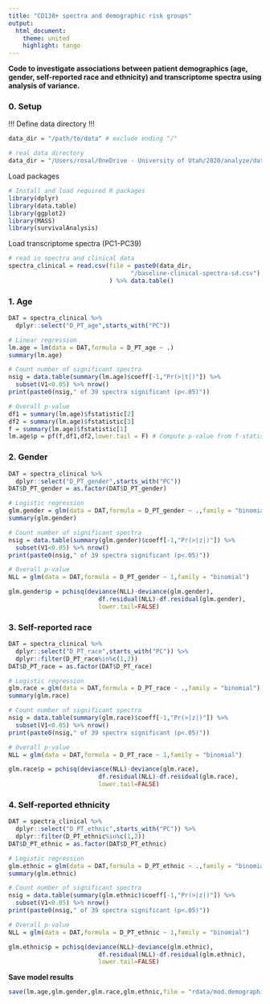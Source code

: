 ---
title: "CD138+ spectra and demographic risk groups"
output:
  html_document:
    theme: united
    highlight: tango
---
**Code to investigate associations between patient demographics (age, gender, self-reported race and ethnicity) and transcriptome spectra using analysis of variance.**

### 0. Setup

!!! Define data directory !!!
```{r}
data_dir = "/path/to/data" # exclude ending "/"
```
```{r, include=FALSE}
# real data directory
data_dir = "/Users/rosal/OneDrive - University of Utah/2020/analyze/data/spectra.v2/data"
```

Load packages
```{r load_packages, message=F, include=T,error=F,warning=F}
# Install and load required R packages
library(dplyr)
library(data.table)
library(ggplot2)
library(MASS)
library(survivalAnalysis)
```

Load transcriptome spectra (PC1-PC39)
```{r}
# read in spectra and clinical data
spectra_clinical = read.csv(file = paste0(data_dir,
                                  "/baseline-clinical-spectra-sd.csv")
                            ) %>% data.table()
```

### 1. Age
```{r}
DAT = spectra_clinical %>% 
  dplyr::select("D_PT_age",starts_with("PC"))

# Linear regression
lm.age = lm(data = DAT,formula = D_PT_age ~ .)
summary(lm.age)

# Count number of significant spectra
nsig = data.table(summary(lm.age)$coeff[-1,"Pr(>|t|)"]) %>%
  subset(V1<0.05) %>% nrow()
print(paste0(nsig," of 39 spectra significant (p<.05)"))

# Overall p-value
df1 = summary(lm.age)$fstatistic[2]
df2 = summary(lm.age)$fstatistic[3]
f = summary(lm.age)$fstatistic[1]
lm.age$p = pf(f,df1,df2,lower.tail = F) # Compute p-value from f-statistic
```

### 2. Gender
```{r}
DAT = spectra_clinical %>% 
  dplyr::select("D_PT_gender",starts_with("PC"))
DAT$D_PT_gender = as.factor(DAT$D_PT_gender)

# Logistic regression
glm.gender = glm(data = DAT,formula = D_PT_gender ~ .,family = "binomial")
summary(glm.gender)

# Count number of significant spectra
nsig = data.table(summary(glm.gender)$coeff[-1,"Pr(>|z|)"]) %>%
  subset(V1<0.05) %>% nrow()
print(paste0(nsig," of 39 spectra significant (p<.05)"))

# Overall p-value
NLL = glm(data = DAT,formula = D_PT_gender ~ 1,family = "binomial")

glm.gender$p = pchisq(deviance(NLL)-deviance(glm.gender),
                         df.residual(NLL)-df.residual(glm.gender),
                         lower.tail=FALSE)
```

### 3. Self-reported race
```{r}
DAT = spectra_clinical %>% 
  dplyr::select("D_PT_race",starts_with("PC")) %>%
  dplyr::filter(D_PT_race%in%c(1,2))
DAT$D_PT_race = as.factor(DAT$D_PT_race)

# Logistic regression
glm.race = glm(data = DAT,formula = D_PT_race ~ .,family = "binomial")
summary(glm.race)

# Count number of significant spectra
nsig = data.table(summary(glm.race)$coeff[-1,"Pr(>|z|)"]) %>%
  subset(V1<0.05) %>% nrow()
print(paste0(nsig," of 39 spectra significant (p<.05)"))

# Overall p-value
NLL = glm(data = DAT,formula = D_PT_race ~ 1,family = "binomial")

glm.race$p = pchisq(deviance(NLL)-deviance(glm.race),
                         df.residual(NLL)-df.residual(glm.race),
                         lower.tail=FALSE)
```

### 4. Self-reported ethnicity
```{r}
DAT = spectra_clinical %>% 
  dplyr::select("D_PT_ethnic",starts_with("PC")) %>%
  dplyr::filter(D_PT_ethnic%in%c(1,2))
DAT$D_PT_ethnic = as.factor(DAT$D_PT_ethnic)

# Logistic regression
glm.ethnic = glm(data = DAT,formula = D_PT_ethnic ~ .,family = "binomial")
summary(glm.ethnic)

# Count number of significant spectra
nsig = data.table(summary(glm.ethnic)$coeff[-1,"Pr(>|z|)"]) %>%
  subset(V1<0.05) %>% nrow()
print(paste0(nsig," of 39 spectra significant (p<.05)"))

# Overall p-value
NLL = glm(data = DAT,formula = D_PT_ethnic ~ 1,family = "binomial")

glm.ethnic$p = pchisq(deviance(NLL)-deviance(glm.ethnic),
                         df.residual(NLL)-df.residual(glm.ethnic),
                         lower.tail=FALSE)
```
**Save model results**
```{r}
save(lm.age,glm.gender,glm.race,glm.ethnic,file = "rdata/mod.demographic-risk.rdata")
```